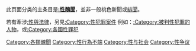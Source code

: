 此页面分类的主条目是'''[[:性醜聞|:性醜聞]]'''，並非一般桃色新聞或[[:緋聞|緋聞]]。

若有牽涉[[:性與法律|:性與法律]]，另見[[:Category:性犯罪案件|:Category:性犯罪案件]]
{{SCD}}
例如：[[:Category:被判性犯罪的人物|:Category:被判性犯罪的人物]]，或[[:Category:各國性罪犯|:Category:各國性罪犯]]
[[Category:各類醜聞‎|Category:各類醜聞‎]]
[[Category:性行為不端|Category:性行為不端]]
[[Category:性与社会|Category:性与社会]]
[[Category:性争议|Category:性争议]]
